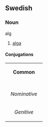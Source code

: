 ==Swedish==
===Noun===
;alg
#[[alga]]
====Conjugations====
{| border=1 cellspacing=0 
| bgcolor=#FFFFF0 colspan=5 align=center | '''Common''' 
|- 
|- bgcolor=#FFFFF0 align=center 
! rowspan=2 | 
| colspan=2 width=105 | ''Singular'' 
| colspan=2 | ''Plural'' 
|- bgcolor=#FFFFF0 align=center 
| width=105 | ''Indefinite'' 
| width=105 | ''Definite'' 
| width=105 | ''Indefinite'' 
|  width=105 | ''Definite'' 
|- align=center 
| width=105 bgcolor=#FFFFF0 | ''Nominative'' 
| [[alg]] 
| [[algen]] 
| [[alger]] 
| [[algerna]] 
|- align=center 
| width=105 bgcolor=#FFFFF0 | ''Genitive'' 
| [[algs]] 
| [[algens]] 
| [[algers]] 
| [[algernas]]
|}